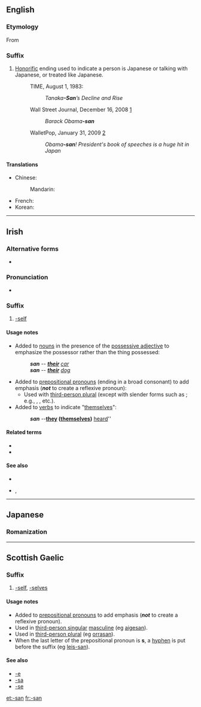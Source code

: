 {{also|Appendix:Variations of "san"}}
==English==

===Etymology===
From {{etyl|ja|en|sort=san}} {{term|さん||tr=san|lang=ja}}

===Suffix===
{{en-suffix}}

# [[honorific|Honorific]] ending used to indicate a person is Japanese or talking with Japanese, or treated like Japanese.
#: TIME, August 1, 1983:
#:: ''Tanaka'''-San'''’s Decline and Rise''
#: Wall Street Journal, December 16, 2008 [http://online.wsj.com/article/SB122938932478509075.html]
#:: ''Barack Obama'''-san'''''
#: WalletPop, January 31, 2009 [http://www.walletpop.com/blog/2009/01/31/obama-san-presidents-book-of-speeches-is-a-huge-hit-in-japan/]
#:: ''Obama'''-san'''! President's book of speeches is a huge hit in Japan''

====Translations====
{{trans-top|Japanese honorific ending}}
* Chinese:
*: Mandarin: {{t-|cmn|桑|tr=sāng|sc=Hani}}
{{trans-mid}}
* French: {{t+|fr|-san}}
* Korean: {{t+|ko|상|tr=sang|sc=Hang}}
{{trans-bottom}}

----

==Irish==

===Alternative forms===
* {{l/ga|-sean}} {{qualifier|slender form}}

===Pronunciation===
* {{IPA|[sˠən̪ˠ]|lang=ga}}

===Suffix===
{{head|ga|suffix|sort=san}}

# [[-self]] {{qualifier|emphatic}}

====Usage notes====
* Added to [[noun|nouns]] in the presence of the [[possessive adjective]] to emphasize the possessor rather than the thing possessed:
*: ''{{l/ga|a}} {{l/ga|carr|gcarr}}'''san''''' -- '''''[[their]]''' [[car]]''
*: ''{{l/ga|a}} {{l/ga|madra|madra}}'''san''''' -- '''''[[their]]''' [[dog]]''
* Added to [[prepositional pronoun|prepositional pronouns]] (ending in a broad consonant) to add emphasis ('''''not''''' to create a reflexive pronoun):
** Used with [[third-person plural]] (except with slender forms such as {{l/ga|dóibh}}; e.g., {{l/ga|acusan}}, {{l/ga|orthusan}}, etc.).
* Added to [[verb|verbs]] to indicate "[[themselves]]":
*: ''{{l/ga|clois|chualadar}}'''san''' -- '''''[[they]] ([[themselves]])''' [[hear|heard]]'' {{qualifier|Munster Irish only|lang=ga}}

====Related terms====
* {{l/ga|-na}}
* {{l/ga|-sa}}

====See also====
* {{l/ga|féin}}
* {{l/ga|iadsan}}, {{l/ga|siadsan}}

----

==Japanese==

===Romanization===
{{ja-romaji|さん}}

----

==Scottish Gaelic==

===Suffix===
{{head|gd|suffix|sort=san}}

# [[-self]], [[-selves]] {{qualifier|emphatic}}

====Usage notes====
* Added to [[prepositional pronoun]]s to add emphasis ('''''not''''' to create a reflexive pronoun).
* Used in [[third-person singular]] [[masculine]] (eg [[aigesan]]).
* Used in [[third-person plural]] (eg [[orrasan]]).
* When the last letter of the prepositional pronoun is '''s''', a [[hyphen]] is put before the suffix (eg [[leis-san]]).

====See also====
* [[-e#Scottish Gaelic|-e]]
* [[-sa#Scottish Gaelic|-sa]]
* [[-se#Scottish Gaelic|-se]]

[[et:-san]]
[[fr:-san]]